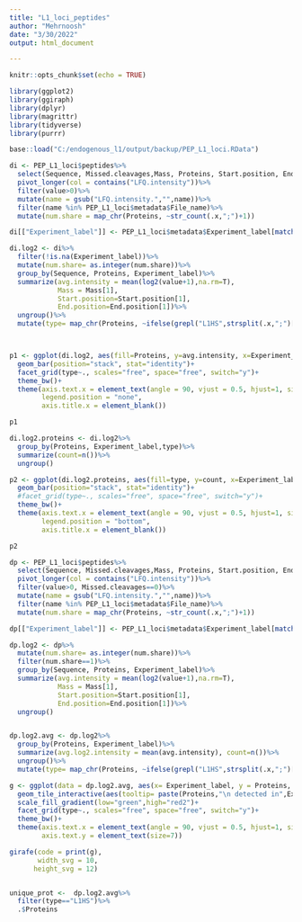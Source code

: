 ```yaml
---
title: "L1_loci_peptides"
author: "Mehrnoosh"
date: "3/30/2022"
output: html_document

---
```


```r
knitr::opts_chunk$set(echo = TRUE)

```



```r
library(ggplot2)
library(ggiraph)
library(dplyr)
library(magrittr)
library(tidyverse)
library(purrr)

base::load("C:/endogenous_l1/output/backup/PEP_L1_loci.RData")


```




```r


di <- PEP_L1_loci$peptides%>% 
  select(Sequence, Missed.cleavages,Mass, Proteins, Start.position, End.position, contains("LFQ.intensity"))%>%
  pivot_longer(col = contains("LFQ.intensity"))%>%
  filter(value>0)%>%
  mutate(name = gsub("LFQ.intensity.","",name))%>%
  filter(name %in% PEP_L1_loci$metadata$File_name)%>%
  mutate(num.share = map_chr(Proteins, ~str_count(.x,";")+1))

di[["Experiment_label"]] <- PEP_L1_loci$metadata$Experiment_label[match(di$name, PEP_L1_loci$metadata$File_name)]

di.log2 <- di%>%
  filter(!is.na(Experiment_label))%>%
  mutate(num.share= as.integer(num.share))%>%
  group_by(Sequence, Proteins, Experiment_label)%>%
  summarize(avg.intensity = mean(log2(value+1),na.rm=T),
            Mass = Mass[1],
            Start.position=Start.position[1],
            End.position=End.position[1])%>%
  ungroup()%>%
  mutate(type= map_chr(Proteins, ~ifelse(grepl("L1HS",strsplit(.x,";")[[1]][1]),"L1HS","L1PA")))



p1 <- ggplot(di.log2, aes(fill=Proteins, y=avg.intensity, x=Experiment_label)) + 
  geom_bar(position="stack", stat="identity")+
  facet_grid(type~., scales="free", space="free", switch="y")+
  theme_bw()+
  theme(axis.text.x = element_text(angle = 90, vjust = 0.5, hjust=1, size=8),
        legend.position = "none",
        axis.title.x = element_blank())
```

```r

p1

di.log2.proteins <- di.log2%>% 
  group_by(Proteins, Experiment_label,type)%>%
  summarize(count=n())%>%
  ungroup()
```

```r
p2 <- ggplot(di.log2.proteins, aes(fill=type, y=count, x=Experiment_label)) + 
  geom_bar(position="stack", stat="identity")+
  #facet_grid(type~., scales="free", space="free", switch="y")+
  theme_bw()+
  theme(axis.text.x = element_text(angle = 90, vjust = 0.5, hjust=1, size=7),
        legend.position = "bottom",
        axis.title.x = element_blank())

p2

```

```r

dp <- PEP_L1_loci$peptides%>% 
  select(Sequence, Missed.cleavages,Mass, Proteins, Start.position, End.position, contains("LFQ.intensity"))%>%
  pivot_longer(col = contains("LFQ.intensity"))%>%
  filter(value>0, Missed.cleavages==0)%>%
  mutate(name = gsub("LFQ.intensity.","",name))%>%
  filter(name %in% PEP_L1_loci$metadata$File_name)%>%
  mutate(num.share = map_chr(Proteins, ~str_count(.x,";")+1))

dp[["Experiment_label"]] <- PEP_L1_loci$metadata$Experiment_label[match(dp$name, PEP_L1_loci$metadata$File_name)]

dp.log2 <- dp%>%
  mutate(num.share= as.integer(num.share))%>%
  filter(num.share==1)%>%
  group_by(Sequence, Proteins, Experiment_label)%>%
  summarize(avg.intensity = mean(log2(value+1),na.rm=T),
            Mass = Mass[1],
            Start.position=Start.position[1],
            End.position=End.position[1])%>%
  ungroup()


dp.log2.avg <- dp.log2%>%
  group_by(Proteins, Experiment_label)%>%
  summarize(avg.log2.intensity = mean(avg.intensity), count=n())%>%
  ungroup()%>%
  mutate(type= map_chr(Proteins, ~ifelse(grepl("L1HS",strsplit(.x,";")[[1]][1]),"L1HS","L1PA")))

g <- ggplot(data = dp.log2.avg, aes(x= Experiment_label, y = Proteins, fill= avg.log2.intensity))+
  geom_tile_interactive(aes(tooltip= paste(Proteins,"\n detected in",Experiment_label,"\n number of unique detected peptides:",count,"\n","Log2 intensity:", avg.log2.intensity)))+
  scale_fill_gradient(low="green",high="red2")+
  facet_grid(type~., scales="free", space="free", switch="y")+
  theme_bw()+
  theme(axis.text.x = element_text(angle = 90, vjust = 0.5, hjust=1, size=7),
        axis.text.y = element_text(size=7))
```


```r
girafe(code = print(g),
       width_svg = 10,
      height_svg = 12)


unique_prot <-  dp.log2.avg%>%
  filter(type=="L1HS")%>%
  .$Proteins
```